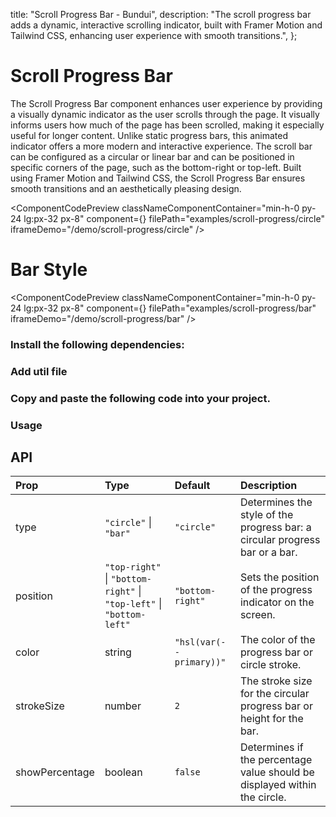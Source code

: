   title: "Scroll Progress Bar - Bundui",
  description:
    "The scroll progress bar adds a dynamic, interactive scrolling indicator, built with Framer Motion and Tailwind CSS, enhancing user experience with smooth transitions.",
};


# Scroll Progress Bar

The Scroll Progress Bar component enhances user experience by providing a visually dynamic indicator as the user scrolls through the page. It visually informs users how much of the page has been scrolled, making it especially useful for longer content. Unlike static progress bars, this animated indicator offers a more modern and interactive experience. The scroll bar can be configured as a circular or linear bar and can be positioned in specific corners of the page, such as the bottom-right or top-left. Built using Framer Motion and Tailwind CSS, the Scroll Progress Bar ensures smooth transitions and an aesthetically pleasing design.

<ComponentCodePreview
  classNameComponentContainer="min-h-0 py-24 lg:px-32 px-8"
  component={<ScrollProgressBarExample />}
  filePath="examples/scroll-progress/circle"
  iframeDemo="/demo/scroll-progress/circle"
/>

# Bar Style

<ComponentCodePreview
  classNameComponentContainer="min-h-0 py-24 lg:px-32 px-8"
  component={<ScrollProgressBarExample />}
  filePath="examples/scroll-progress/bar"
  iframeDemo="/demo/scroll-progress/bar"
/>

### Install the following dependencies:

<CodeRenderer code="npm i framer-motion clsx tailwind-merge" lang="bash" />

### Add util file

<CodeBlock filePath="lib/utils.ts" />

### Copy and paste the following code into your project.

<CodeBlock filePath="components/ui/scroll-progress-bar.tsx" />

### Usage

<CodeBlock filePath="components/examples/scroll-progress/bar.tsx" />

## API

| Prop           | Type                                                                 | Default                 | Description                                                                 |
| :------------- | :------------------------------------------------------------------- | :---------------------- | :-------------------------------------------------------------------------- |
| type           | `"circle"` \| `"bar"`                                                | `"circle"`              | Determines the style of the progress bar: a circular progress bar or a bar. |
| position       | `"top-right"` \| `"bottom-right"` \| `"top-left"` \| `"bottom-left"` | `"bottom-right"`        | Sets the position of the progress indicator on the screen.                  |
| color          | string                                                               | `"hsl(var(--primary))"` | The color of the progress bar or circle stroke.                             |
| strokeSize     | number                                                               | `2`                     | The stroke size for the circular progress bar or height for the bar.        |
| showPercentage | boolean                                                              | `false`                 | Determines if the percentage value should be displayed within the circle.   |

